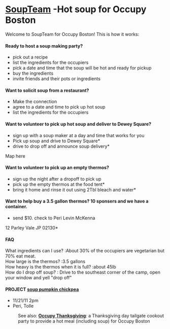 = [http://soupteam.com SoupTeam] -Hot soup for Occupy Boston =

Welcome to SoupTeam for Occupy Boston!
This is how it works:

====Ready to host a soup making party?====
*pick out a recipe
*list the ingredients for the occupiers
*pick a date and time that the soup will be hot and ready for pickup
*buy the ingredients
*invite friends and their pots or ingredients

====Want to solicit soup from a restaurant?====
*Make the connection
*agree to a date and time to pick up hot soup
*list the ingredients for the occupiers

====Want to volunteer to pick up hot soup and deliver to Dewey Square?====
*sign up with a soup maker at a day and time that works for you
*Pick up soup and drive to Dewey Square*
*drive to drop off and announce soup delivery*
Map here

====Want to volunteer to pick up an empty thermos?====
*sign up the night after a dropoff to pick up
*pick up the empty thermos at the food tent*
*bring it home and rinse it out using 2Tbl bleach and water*


====Want to help buy a 3.5 gallon thermos? 10 sponsers and we have a container.====
*send $10. check to Peri Levin McKenna
12 Parley Vale 
JP 02130*

====FAQ====
;What ingredients can I use? :About 30% of the occupiers are vegetarian but 70% eat meat.
;How large is the thermos? :3.5 gallons
;How heavy is the thermos when it is full? :about 45lb
;How do I drop off soup? : Drive to the southeast corner of the camp, open your window and yell "drop off"

====PROJECT [[soup pumpkin chickpea]]====
*11/21/11 2pm
*Peri, Tolle

: See also: '''[[WG/Strategies/Direct Action/Occupy Thanksgiving|Occupy Thanksgiving]]''': a Thanksgiving day tailgate cookout party to provide a hot meal (including soup) for Occupy Boston
